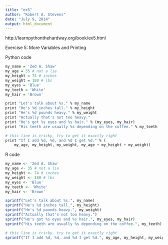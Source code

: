 ```yaml
---
title: "ex5"
author: "Robert A. Stevens"
date: "July 9, 2014"
output: html_document
---
```


http://learnpythonthehardway.org/book/ex5.html

Exercise 5: More Variables and Printing

Python code

```r
my_name = 'Zed A. Shaw'
my_age = 35 # not a lie
my_height = 74 # inches
my_weight = 180 # lbs
my_eyes = 'Blue'
my_teeth = 'White'
my_hair = 'Brown'

print "Let's talk about %s." % my_name
print "He's %d inches tall." % my_height
print "He's %d pounds heavy." % my_weight
print "Actually that's not too heavy."
print "He's got %s eyes and %s hair." % (my_eyes, my_hair)
print "His teeth are usually %s depending on the coffee." % my_teeth

# this line is tricky, try to get it exactly right
print "If I add %d, %d, and %d I get %d." % (
    my_age, my_height, my_weight, my_age + my_height + my_weight)
```

R code

```r
my_name <- 'Zed A. Shaw'
my_age <- 35 # not a lie
my_height <- 74 # inches
my_weight <- 180 # lbs
my_eyes <- 'Blue'
my_teeth <- 'White'
my_hair <- 'Brown'

sprintf("Let's talk about %s.", my_name)
sprintf("He's %d inches tall.", my_height)
sprintf("He's %d pounds heavy.", my_weight)
sprintf("Actually that's not too heavy.")
sprintf("He's got %s eyes and %s hair.", my_eyes, my_hair)
sprintf("His teeth are usually %s depending on the coffee.", my_teeth)

# this line is tricky, try to get it exactly right
sprintf("If I add %d, %d, and %d I get %d.", my_age, my_height, my_weight, my_age + my_height + my_weight)
```
